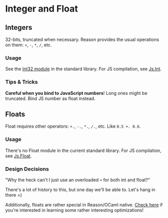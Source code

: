 
# Integer and Float

## Integers

32-bits, truncated when necessary. Reason provides the usual operations on them: `+`, `-`, `*`, `/`, etc.

### Usage

See the [Int32 module](https://reasonml.github.io/api/Int32.html) in the standard library. For JS compilation, see [Js.Int](/apis/javascript/latest/js/int).

### Tips & Tricks

**Careful when you bind to JavaScript numbers**! Long ones might be truncated. Bind JS number as float instead.

## Floats

Float requires other operators: `+.`, `-.`, `*.`, `/.`, etc. Like `0.5 +. 0.6`.

### Usage

There's no Float module in the current standard library. For JS compilation, see [Js.Float](/apis/javascript/latest/js/float).

### Design Decisions

"Why the heck can't I just use an overloaded `+` for both int and float?"

There's a lot of history to this, but one day we'll be able to. Let's hang in there =)

Additionally, floats are rather special in Reason/OCaml native. [Check here](https://www.lexifi.com/ocaml/unboxed-floats-ocaml/) if you're interested in learning some rather interesting optimizations!
